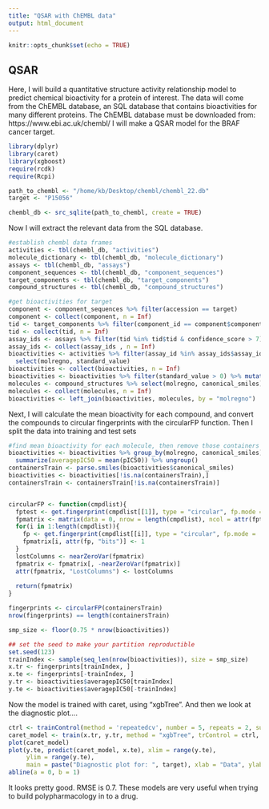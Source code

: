 ```yaml
---
title: "QSAR with ChEMBL data"
output: html_document
---
```


```r
knitr::opts_chunk$set(echo = TRUE)
```

## QSAR

Here, I will build a quantitative structure activity relationship model to predict chemical bioactivity for a protein of interest. The data will come from the ChEMBL database, an SQL database that contains bioactivities for many different proteins. The ChEMBL database must be downloaded from: https://www.ebi.ac.uk/chembl/  I will make a QSAR model for the BRAF cancer target. 

```r
library(dplyr)
library(caret)
library(xgboost)
require(rcdk)
require(Rcpi)

path_to_chembl <- "/home/kb/Desktop/chembl/chembl_22.db"
target <- "P15056"

chembl_db <- src_sqlite(path_to_chembl, create = TRUE)

```


Now I will extract the relevant data from the SQL database.

```r
#establish chembl data frames
activities <- tbl(chembl_db, "activities")
molecule_dictionary <- tbl(chembl_db, "molecule_dictionary")
assays <- tbl(chembl_db, "assays")
component_sequences <- tbl(chembl_db, "component_sequences")
target_components <- tbl(chembl_db, "target_components")
compound_structures <- tbl(chembl_db, "compound_structures")

#get bioactivities for target
component <- component_sequences %>% filter(accession == target)
component <- collect(component, n = Inf)
tid <- target_components %>% filter(component_id == component$component_id)
tid <- collect(tid, n = Inf)
assay_ids <- assays %>% filter(tid %in% tid$tid & confidence_score > 7)
assay_ids <- collect(assay_ids , n = Inf)
bioactivities <- activities %>% filter(assay_id %in% assay_ids$assay_id & standard_units == "nM" & standard_value > 0) %>%
  select(molregno, standard_value)
bioactivities <- collect(bioactivities, n = Inf)
bioactivities <- bioactivities %>% filter(standard_value > 0) %>% mutate(pIC50 = -log10(standard_value * 10^(-9)))
molecules <- compound_structures %>% select(molregno, canonical_smiles) %>% filter(molregno %in% bioactivities$molregno)
molecules <- collect(molecules, n = Inf)
bioactivities <- left_join(bioactivities, molecules, by = "molregno")
```

Next, I will calculate the mean bioactivity for each compound, and convert the compounds to circular fingerprints with the circularFP function. Then I split the data into training and test sets
```r
#find mean bioactivity for each molecule, then remove those containers that are NA
bioactivities <- bioactivities %>% group_by(molregno, canonical_smiles) %>% 
  summarize(averagepIC50 = mean(pIC50)) %>% ungroup()
containersTrain <- parse.smiles(bioactivities$canonical_smiles)
bioactivities <- bioactivities[!is.na(containersTrain),]
containersTrain <- containersTrain[!is.na(containersTrain)]


circularFP <- function(cmpdlist){
  fptest <- get.fingerprint(cmpdlist[[1]], type = "circular", fp.mode = 'bit')
  fpmatrix <- matrix(data = 0, nrow = length(cmpdlist), ncol = attr(fptest, "nbit"))
  for(i in 1:length(cmpdlist)){
    fp <- get.fingerprint(cmpdlist[[i]], type = "circular", fp.mode = 'bit')
    fpmatrix[i, attr(fp, "bits")] <- 1
  }
  lostColumns <- nearZeroVar(fpmatrix)
  fpmatrix <- fpmatrix[, -nearZeroVar(fpmatrix)]
  attr(fpmatrix, "LostColumns") <- lostColumns
  
  return(fpmatrix)
}

fingerprints <- circularFP(containersTrain)
nrow(fingerprints) == length(containersTrain)

smp_size <- floor(0.75 * nrow(bioactivities))

## set the seed to make your partition reproductible
set.seed(123)
trainIndex <- sample(seq_len(nrow(bioactivities)), size = smp_size)
x.tr <- fingerprints[trainIndex, ]
x.te <- fingerprints[-trainIndex, ]
y.tr <- bioactivities$averagepIC50[trainIndex]
y.te <- bioactivities$averagepIC50[-trainIndex]
```

Now the model is trained with caret, using "xgbTree". And then we look at the diagnostic plot....
```r
ctrl <- trainControl(method = 'repeatedcv', number = 5, repeats = 2, summaryFunction = defaultSummary)
caret_model <- train(x.tr, y.tr, method = "xgbTree", trControl = ctrl, tuneLength =   5, metric = 'RMSE')
plot(caret_model)
plot(y.te, predict(caret_model, x.te), xlim = range(y.te), 
     ylim = range(y.te), 
     main = paste("Diagnostic plot for: ", target), xlab = "Data", ylab = "Predicted", cex = 0.2)
abline(a = 0, b = 1)
```


It looks pretty good. RMSE is 0.7. These models are very useful when trying to build polypharmacology in to a drug.